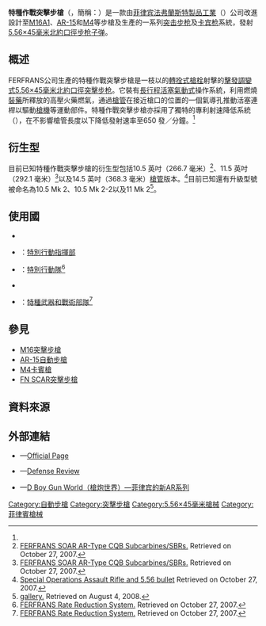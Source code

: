 {{noteTA
|G1=軍事
|G2=長度單位
|G3=Firearms
}}
{{Infobox Weapon
|name= 特種作戰突擊步槍<br />{{Lang|en|Special Operations Assault Rifle}}<br />{{Lang|en|SOAR}}
|image= File:FERFRANS SOAR UTK PDRM.jpg
|image_size= 300px
|caption= 特種作戰突擊步槍
|origin= {{flagcountry|Philippines}}
|type= <div class="NavFrame collapsed" style="color: black; background-color: #FFFFFF; margin: 0 auto; padding: 0 10px; text-align: left;"><div class="NavHead" style="background-color: #FFFFFF; margin: 0 auto; padding: 0 10px; font-weight:normal;"></div><div class="NavContent" style="background-color: #FFFFFF; margin: 0 auto; padding: 0 10px;">
* [[突击步枪|突击步枪]]
* [[卡宾枪|卡宾枪]]
</div>
</div>
<!-- Type selection -->
|is_ranged= yes
|is_bladed= 
|is_explosive= 
|is_artillery= 
|is_vehicle= 
|is_missile= 
|is_UK= 
<!-- Service history -->
|service= 2006年—
|used_by= [[菲律宾|菲律宾]]
|wars= 菲律賓反游擊戰行動
<!-- Production history -->
|designer= <div class="NavFrame collapsed" style="color: black; background-color: #FFFFFF; margin: 0 auto; padding: 0 10px; text-align: left;"><div class="NavHead" style="background-color: #FFFFFF; margin: 0 auto; padding: 0 10px; font-weight:normal;"></div><div class="NavContent" style="background-color: #FFFFFF; margin: 0 auto; padding: 0 10px;">
* 費迪南德
* 弗朗西斯施
</div>
</div>
|design_date= 2006年
|manufacturer= [[法弗蘭斯特製品工業|法弗蘭斯特製品工業]]（{{Lang|en|FERFRANS}}）
|unit_cost= 
|production_date= 2006年—
|number= 
|variants= 參見[[#衍生型|衍生型]]
<!-- General specifications -->
|spec_label= 
|weight= 
|length= 
|part_length= <div class="NavFrame collapsed" style="color: black; background-color: #FFFFFF; margin: 0 auto; padding: 0 10px; text-align: left;"><div class="NavHead" style="background-color: #FFFFFF; margin: 0 auto; padding: 0 10px; font-weight:normal;"></div><div class="NavContent" style="background-color: #FFFFFF; margin: 0 auto; padding: 0 10px;">
* 10.5[[英寸|英寸]]：266.7[[毫米|毫米]]
* 11.5英吋：292.1毫米
* 14.5英吋：368.3毫米
</div>
</div>
|width= 
|height= 
|diameter= 
|crew= 
<!-- Ranged weapon specifications -->
|cartridge= [[5.56×45mm_NATO|5.56×45毫米北約口徑]]
|caliber= 5.56毫米（.223英吋）
|barrels= 1根，標準[[膛線|膛線]]纏距為1：7，膛線6條，右旋，膛線採用[[膛線#錘鍛（Hammer_forge）|冷鍛法]]加工製成，內膛鍍[[铬|铬]]，[[槍口|槍口]]裝有[[消焰器|消焰器]]
|action= <div class="NavFrame collapsed" style="color: black; background-color: #FFFFFF; margin: 0 auto; padding: 0 10px; text-align: left;"><div class="NavHead" style="background-color: #FFFFFF; margin: 0 auto; padding: 0 10px; font-weight:normal;"></div><div class="NavContent" style="background-color: #FFFFFF; margin: 0 auto; padding: 0 10px;">
* [[氣動式_(槍械)#長行程活塞傳動|長行程活塞氣動式]]
* [[轉拴式槍栓|轉拴式槍栓]]
* {{Link-en|閉鎖式槍栓|Closed bolt}}
</div>
</div>
|rate= 650發／分鐘<ref name="FERFRANS">[http://www.defensereview.com/ferfrans-soar-ar-type-cqb-subcarbinessbrs-photos-and-video-on-the-way/] Retrieved on March 15, 2010.</ref>
|mode= {{Link-en|半自動槍械|Semi-automatic firearm|半自動}}、[[自動火器|全自動]]，可[[擊發調變槍械|擊發調變]]
|velocity= 
|range= 
|max_range= 
|feed= 「[[标准化协议|STANAG]] 4179」接口彈匣<div class="NavFrame collapsed" style="color: black; background-color: #FFFFFF; margin: 0 auto; padding: 0 10px; text-align: left;"><div class="NavHead" style="background-color: #FFFFFF; margin: 0 auto; padding: 0 10px; font-weight:normal;"></div><div class="NavContent" style="background-color: #FFFFFF; margin: 0 auto; padding: 0 10px;">
* [[STANAG彈匣|STANAG]][[彈匣|彈匣]]
* [[C-Mag彈鼓|C-Mag]][[彈鼓|彈鼓]]
* [[CL-Mag彈鼓|CL-Mag彈鼓]]
</div>
</div>
|sights= <div class="NavFrame collapsed" style="color: black; background-color: #FFFFFF; margin: 0 auto; padding: 0 10px; text-align: left;"><div class="NavHead" style="background-color: #FFFFFF; margin: 0 auto; padding: 0 10px; font-weight:normal;"></div><div class="NavContent" style="background-color: #FFFFFF; margin: 0 auto; padding: 0 10px;">
* [[機械瞄具|機械瞄具]]：翻轉調節覘孔式[[照門|照門]]（可摺疊或展開）和固定三角狀連護翼[[照準器|準星]]
* [[機匣|機匣]]頂部的[[皮卡汀尼導軌|MIL-STD-1913戰術導軌]]上安裝日間／夜間[[瞄準镜|光學瞄準鏡]]、[[紅點鏡|紅點鏡／反射式瞄準鏡]]、[[全像武器照準器|全息瞄準鏡]]、[[夜視鏡|夜視鏡]]和／或[[熱成像儀|熱成像儀]]（可拆卸）
</div>
</div>
<!-- 火炮規格 -->
|breech= 
|recoil= 
|carriage= 
|elevation= 
|traverse= 
<!-- 刃器規格 --> 
|blade_type= 
|hilt_type= 
|sheath_type= 
|head_type= 
|haft_type= 
<!-- 爆炸物內填炸藥規格 --> 
|filling= 
|filling_weight= 
|detonation= 
|yield= 
<!-- 車輛/飛彈 規格 -->
|armour= 
|primary_armament= 
|secondary_arament= 
|engine= 
|engine_power= 
|transmission= 
|payload_capacity= 
|fuel_capacity= 
|pw_ratio= 
|suspension= 
|clearance= 
|vehicle_range= 
|speed= 
|guidance= 
|steering= 
<!-- Missiles only -->
|wingspan= 
|propellant= 
|ceiling= 
|altitude= 
|depth= 
|boost= 
|accuracy= 
|launch_platform= 
|transport=  
}}

'''特種作戰突擊步槍'''（{{Lang-en|'''S'''pecial '''O'''perations '''A'''ssault '''R'''ifle}}，簡稱：{{Lang|en|SOAR}}）是一款由[[菲律宾|菲律宾]][[法弗蘭斯特製品工業|法弗蘭斯特製品工業]]（{{Lang-en|FERFRANS}}）公司改進設計至[[M16突擊步槍|M16A1]]、[[AR-15半自動步槍|AR-15]]和[[M4卡賓槍|M4]]等步槍及生產的一系列[[突击步枪|突击步枪]]及[[卡宾枪|卡宾枪]]系統，發射[[5.56×45mm_NATO|5.56×45毫米]][[北大西洋公约组织|北約]][[口徑|口徑]][[步枪|步枪]][[子弹|子弹]]。

== 概述 ==
FERFRANS公司生產的特種作戰突擊步槍是一枝以{{Link-en|閉鎖式槍機|Closed bolt|閉鎖}}的[[轉拴式槍栓|轉拴式槍栓]]射擊的[[擊發調變槍械|擊發調變式]][[5.56×45mm_NATO|5.56×45毫米北約]][[口徑|口徑]][[突擊步枪|突擊步枪]]。它裝有[[氣動式_(槍械)#長行程活塞傳動|長行程活塞氣動式]]操作系統，利用燃燒[[裝藥|裝藥]]所釋放的高壓火藥燃氣，通過[[槍管|槍管]]在接近槍口的位置的一個氣導孔推動活塞連桿以驅動[[槍機|槍機]]等運動部件。特種作戰突擊步槍亦採用了獨特的專利射速降低系統（{{Lang-en|FERFRANS RRS}}），在不影響槍管長度以下降低發射速率至650 發／分鐘。<ref name="FERFRANS"/>

== 衍生型 ==
目前已知特種作戰突擊步槍的衍生型包括10.5 英吋（266.7 毫米）<ref name="Barrel">[http://defrev.com/modules.php?name=News&file=article&sid=1006 FERFRANS SOAR AR-Type CQB Subcarbines/SBRs.] {{Wayback|url=http://defrev.com/modules.php?name=News&file=article&sid=1006 |date=20071112035250 }} Retrieved on October 27, 2007.</ref>、11.5 英吋（292.1 毫米）<ref name="Barrel">[http://defrev.com/modules.php?name=News&file=article&sid=1006 FERFRANS SOAR AR-Type CQB Subcarbines/SBRs.] Retrieved on October 27, 2007.</ref>以及14.5 英吋（368.3 毫米）[[槍管|槍管]]版本。<ref>[http://www.sunstar.com.ph/static/ceb/2004/05/24/sports/rama.special.operations.assault.rifle.and.5.56.bullet.html Special Operations Assault Rifle and 5.56 bullet] {{webarchive|url=https://web.archive.org/web/20101106225926/http://www.sunstar.com.ph/static/ceb/2004/05/24/sports/rama.special.operations.assault.rifle.and.5.56.bullet.html |date=2010-11-06 }} Retrieved on October 27, 2007.</ref>目前已知還有升級型號被命名為10.5 Mk 2、10.5 Mk 2-2以及11 Mk 2<ref>[http://www.ferfrans.net/p_soar.htm gallery.] {{webarchive|url=https://web.archive.org/web/20090203113949/http://ferfrans.net/p_soar.htm |date=2009-02-03 }} Retrieved on August 4, 2008.</ref>。

== 使用國 ==
* {{flagcountry|Indonesia}}
* {{flagcountry|Malaysia}}：[[特別行動指揮部|特別行動指揮部]]
* {{flagcountry|Philippines}}：[[特別行動隊_(菲律賓)|特別行動隊]]<ref name="FERFRANS">[http://www.militarymorons.com/weapons/weapons.2.html FERFRANS Rate Reduction System.] {{Wayback|url=http://www.militarymorons.com/weapons/weapons.2.html |date=20020608201202 }} Retrieved on October 27, 2007.</ref>
* {{flagcountry|Peru}}
* {{flagcountry|United States}}：[[特種武器和戰術部隊|特種武器和戰術部隊]]<ref name="FERFRANS">[http://www.militarymorons.com/weapons/weapons.2.html FERFRANS Rate Reduction System.]{{dead link|date=2018年1月 |bot=InternetArchiveBot |fix-attempted=yes }} Retrieved on October 27, 2007.</ref>

== 參見 ==
* [[M16突擊步槍|M16突擊步槍]]
* [[AR-15半自動步槍|AR-15自動步槍]]
* [[M4卡賓槍|M4卡賓槍]]
* [[FN_SCAR突擊步槍|FN SCAR突擊步槍]]

== 資料來源 ==
{{Reflist}}

== 外部連結 ==
* {{en icon}}—[https://web.archive.org/web/20090203113949/http://ferfrans.net/p_soar.htm Official Page]
* {{en icon}}—[http://www.defensereview.com/ferfrans-gas/ Defense Review]
* {{zh-hans icon}}—[http://pewpewpew.work/usa/m16/philippine/philippine.htm D Boy Gun World（槍炮世界）—菲律宾的新AR系列] {{Wayback|url=http://pewpewpew.work/usa/m16/philippine/philippine.htm |date=20180513112005 }}

{{AR15etc}}

[[Category:自動步槍|Category:自動步槍]]
[[Category:突擊步槍|Category:突擊步槍]]
[[Category:5.56×45毫米槍械|Category:5.56×45毫米槍械]]
[[Category:菲律賓槍械|Category:菲律賓槍械]]